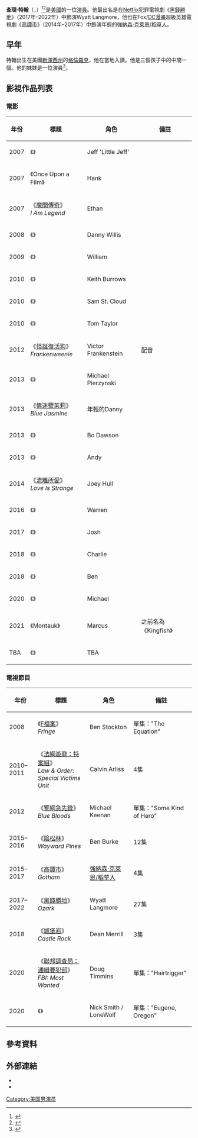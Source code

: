 {{noteTA
|G1=Movie
|G2=TV
|1=zh-hk:葛咸城;zh-tw:高譚市;zh-cn:哥谭镇;
}}
{{Infobox person
|name = 查理·特翰<br/>Charlie Tahan
|image = Charlie Tahan, Frankenweenie premiere.jpg
|caption =
|birthname = Charles Tahan
|birth_date = {{Birth date and age|mf=yes|1998|6|11}}
|birth_place = 美國[[新澤西州|新澤西州]][[格倫羅克_(紐澤西州)|格倫羅克]]<ref>{{cite news|url=http://www.ioncinema.com/features/2014-sundance-trading-cards-series-15-charlie-tahan-love-is-strange|title=2014 Sundance "Trading Cards" Series: #15. Charlie Tahan (Love is Strange)|publisher=ioncinema.com|date=2014-01-16|accessdate=2015-02-24|archive-date=2016-08-16|archive-url=https://web.archive.org/web/20160816132511/http://www.ioncinema.com/features/2014-sundance-trading-cards-series-15-charlie-tahan-love-is-strange|dead-url=no}}</ref>
|occupation = 演員
|yearsactive = 2007年–現在
|relatives = {{link-en|黛西·特翰|Daisy Tahan}}（妹妹）
}}
'''查理·特翰'''（{{lang-en|'''Charles "Charlie" Tahan'''}}，{{bd|1998年|6月11日}}）<ref>{{Twitter status|sarahmjeffery3|476926886522519553|@ellentahan @charlietahan I doubt he'll see this tweet soon, so please tell Charlie I say happy 16th! Hope all is well!|Sarah Jeffery|June 12, 2014|February 24, 2015}}</ref><ref>{{cite news|url=http://www.indiewire.com/article/the-indiewire-springboard-how-16-year-old-love-is-strange-standout-charlie-tahan-stays-grounded-20140822|title=The Indiewire Springboard: How 16-Year-Old 'Love Is Strange' Standout Charlie Tahan Stays Grounded|publisher=indiewire.com|date=2014-08-22|accessdate=2015-02-24|archive-date=2016-05-29|archive-url=https://web.archive.org/web/20160529171831/http://www.indiewire.com/article/the-indiewire-springboard-how-16-year-old-love-is-strange-standout-charlie-tahan-stays-grounded-20140822|dead-url=no}}</ref>是[[美國|美國]]的一位[[演員|演員]]。他最出名是在[[Netflix|Netflix]]犯罪電視劇《[[黑錢勝地|黑錢勝地]]》（2017年–2022年）中飾演Wyatt Langmore，他也在Fox/[[DC漫畫|DC漫畫]]超級英雄電視劇《[[高譚市_(電視劇)|高譚市]]》（2014年–2017年）中飾演年輕的[[稻草人_(漫畫)|強納森·克萊恩/稻草人]]。

== 早年 ==
特翰出生在美國[[新澤西州|新澤西州]]的[[格倫羅克_(紐澤西州)|格倫羅克]]，他在當地入讀{{link-en|格倫羅克高中|Glen Rock High School}}。他是三個孩子中的中間一個。他的妹妹{{link-en|黛西·特翰|Daisy Tahan}}是一位演員<ref name=meet>{{cite web| url=http://movies.msn.com/mom-pop-culture/charlie-tahan-charlie-st-cloud/story/interview/| title=Meet Charlie Tahan of 'Charlie St. Cloud'| archiveurl=https://web.archive.org/web/20100804072300/http://movies.msn.com/mom-pop-culture/charlie-tahan-charlie-st-cloud/story/interview/| archivedate=2010-08-04| accessdate=2012-09-18| deadurl=yes}}</ref>。

== 影視作品列表 ==
=== 電影 ===
{| class="wikitable"
|+
! 年份
! 標題
! 角色
! 備註
|-
| 2007
| 《{{link-en|Trainwreck: My Life as an Idiot|Trainwreck: My Life as an Idiot|American Loser}}》
| Jeff 'Little Jeff'
|
|-
| 2007
| 《Once Upon a Film》
| Hank
|
|-
| 2007
| 《[[魔間傳奇|魔間傳奇]]》<br/>''I Am Legend''
| Ethan
|
|-
| 2008
| 《{{link-en|Nights in Rodanthe|Nights in Rodanthe}}》
| Danny Willis
|
|-
| 2009
| 《{{link-en|The Other Woman (2009 film)|The Other Woman (2009 film)|The Other Woman}}》
| William
|
|-
| 2010
| 《{{link-en|Meskada|Meskada}}》
| Keith Burrows
|
|-
| 2010
| 《{{link-en|Charlie St. Cloud|Charlie St. Cloud}}》
| Sam St. Cloud
|
|-
| 2010
| 《{{link-en|Burning Bright (film)|Burning Bright (film)|Burning Bright}}》
| Tom Taylor
|
|-
| 2012
| 《[[怪誕復活狗|怪誕復活狗]]》<br/>''Frankenweenie''
| Victor Frankenstein
| 配音
|-
| 2013
| 《{{link-en|Blood Ties (2013 film)|Blood Ties (2013 film)|Blood Ties}}》
| Michael Pierzynski
|
|-
| 2013
| 《[[情迷藍茉莉|情迷藍茉莉]]》<br/>''Blue Jasmine''
| 年輕的Danny
|
|-
| 2013
| 《{{link-en|Life of Crime (film)|Life of Crime (film)|Life of Crime}}》
| Bo Dawson
|
|-
| 2013
| 《{{link-en|The Harvest (2013 film)|The Harvest (2013 film)|The Harvest}}》
| Andy
|
|-
| 2014
| 《[[流離所愛|流離所愛]]》<br/>''Love Is Strange''
| Joey Hull
|
|-
| 2016
| 《{{link-en|Wiener-Dog (film)|Wiener-Dog (film)|Wiener-Dog}}》
| Warren
|
|-
| 2017
| 《{{link-en|Super Dark Times|Super Dark Times}}》
| Josh
|
|-
| 2018
| 《{{link-en|The Land of Steady Habits|The Land of Steady Habits}}》
| Charlie
|
|-
| 2018
| 《{{link-en|Poms (film)|Poms (film)|Poms}}》
| Ben
|
|-
| 2020
| 《{{link-en|Drunk Bus|Drunk Bus}}》
| Michael
|
|-
| 2021
| 《Montauk》
| Marcus
| 之前名為《Kingfish》
|-
| TBA
| 《{{link-en|The Pale Blue Eye|The Pale Blue Eye}}》
| TBA
|
|}

=== 電視節目 ===
{| class="wikitable"
! 年份
! 標題
! 角色
! 備註
|-
| 2008
| 《[[F檔案|F檔案]]》<br/>''Fringe''
| Ben Stockton
| 單集："The Equation"
|-
| 2010–2011
| 《[[法網遊龍：特案組|法網遊龍：特案組]]》<br/>''Law & Order: Special Victims Unit''
| Calvin Arliss
| 4集
|-
| 2012
| 《[[警網急先鋒|警網急先鋒]]》<br/>''Blue Bloods''
| Michael Keenan
| 單集："Some Kind of Hero"
|-
| 2015–2016
| 《[[陰松林|陰松林]]》<br/>''Wayward Pines''
| Ben Burke
| 12集
|-
| 2015–2017
| 《[[高譚市_(電視劇)|高譚市]]》<br/>''Gotham''
| [[稻草人_(漫畫)|強納森·克萊恩/稻草人]]
| 4集
|-
| 2017–2022
| 《[[黑錢勝地|黑錢勝地]]》<br/>''Ozark''
| Wyatt Langmore
| 27集
|-
| 2018
| 《[[城堡岩_(電視劇)|城堡岩]]》<br/>''Castle Rock''
| Dean Merrill
| 3集
|-
| 2020
| 《[[聯邦調查局：通緝要犯部|聯邦調查局：通緝要犯部]]》<br/>''FBI: Most Wanted''
| Doug Timmins
| 單集："Hairtrigger"
|-
| 2020
| 《{{link-en|Monsterland (TV series)|Monsterland (TV series)|Monsterland}}》
| Nick Smith / LoneWolf
| 單集："Eugene, Oregon"
|}

== 參考資料 ==
{{reflist}}

== 外部連結 ==
* {{IMDb name|2253071}}
* {{Twitter|charlietahan}}

[[Category:美国男演员|Category:美国男演员]]